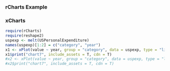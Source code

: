 ### rCharts Example

### xCharts
```r
require(rCharts)
require(reshape2)
uspexp <- melt(USPersonalExpenditure)
names(uspexp)[1:2] = c("category", "year")
x1 <- xPlot(value ~ year, group = "category", data = uspexp, type = "line-dotted")
x1$print("chart7", include_assets = T, cdn = T)
#x2 <- xPlot(value ~ year, group = "category", data = uspexp, type = "line")
#x2$print("chart7", include_assets = T, cdn = T)
```




